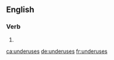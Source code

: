 ==English==

===Verb===
{{head|en|verb form}}

# {{en-third-person singular of|underuse}}

[[ca:underuses]]
[[de:underuses]]
[[fr:underuses]]